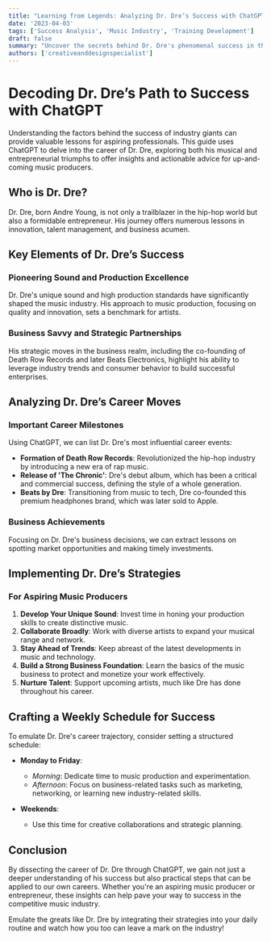 ```yaml
---
title: "Learning from Legends: Analyzing Dr. Dre’s Success with ChatGPT"
date: '2023-04-03'
tags: ['Success Analysis', 'Music Industry', 'Training Development']
draft: false
summary: "Uncover the secrets behind Dr. Dre's phenomenal success in the music industry and business, using ChatGPT to dissect his career moves and create actionable steps for aspiring music producers."
authors: ['creativeanddesignspecialist']
---
```


# Decoding Dr. Dre’s Path to Success with ChatGPT

Understanding the factors behind the success of industry giants can provide valuable lessons for aspiring professionals. This guide uses ChatGPT to delve into the career of Dr. Dre, exploring both his musical and entrepreneurial triumphs to offer insights and actionable advice for up-and-coming music producers.

## Who is Dr. Dre?

Dr. Dre, born Andre Young, is not only a trailblazer in the hip-hop world but also a formidable entrepreneur. His journey offers numerous lessons in innovation, talent management, and business acumen.

## Key Elements of Dr. Dre’s Success

### Pioneering Sound and Production Excellence

Dr. Dre's unique sound and high production standards have significantly shaped the music industry. His approach to music production, focusing on quality and innovation, sets a benchmark for artists.

### Business Savvy and Strategic Partnerships

His strategic moves in the business realm, including the co-founding of Death Row Records and later Beats Electronics, highlight his ability to leverage industry trends and consumer behavior to build successful enterprises.

## Analyzing Dr. Dre’s Career Moves

### Important Career Milestones

Using ChatGPT, we can list Dr. Dre's most influential career events:

- **Formation of Death Row Records**: Revolutionized the hip-hop industry by introducing a new era of rap music.
- **Release of 'The Chronic'**: Dre's debut album, which has been a critical and commercial success, defining the style of a whole generation.
- **Beats by Dre**: Transitioning from music to tech, Dre co-founded this premium headphones brand, which was later sold to Apple.

### Business Achievements

Focusing on Dr. Dre's business decisions, we can extract lessons on spotting market opportunities and making timely investments.

## Implementing Dr. Dre’s Strategies

### For Aspiring Music Producers

1. **Develop Your Unique Sound**: Invest time in honing your production skills to create distinctive music.
2. **Collaborate Broadly**: Work with diverse artists to expand your musical range and network.
3. **Stay Ahead of Trends**: Keep abreast of the latest developments in music and technology.
4. **Build a Strong Business Foundation**: Learn the basics of the music business to protect and monetize your work effectively.
5. **Nurture Talent**: Support upcoming artists, much like Dre has done throughout his career.

## Crafting a Weekly Schedule for Success

To emulate Dr. Dre's career trajectory, consider setting a structured schedule:

- **Monday to Friday**:
  - *Morning*: Dedicate time to music production and experimentation.
  - *Afternoon*: Focus on business-related tasks such as marketing, networking, or learning new industry-related skills.

- **Weekends**:
  - Use this time for creative collaborations and strategic planning.

## Conclusion

By dissecting the career of Dr. Dre through ChatGPT, we gain not just a deeper understanding of his success but also practical steps that can be applied to our own careers. Whether you're an aspiring music producer or entrepreneur, these insights can help pave your way to success in the competitive music industry.

Emulate the greats like Dr. Dre by integrating their strategies into your daily routine and watch how you too can leave a mark on the industry!
